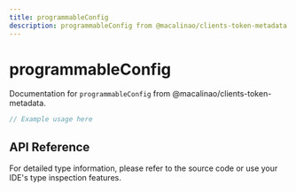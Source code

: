```yaml
---
title: programmableConfig
description: programmableConfig from @macalinao/clients-token-metadata
---
```


# programmableConfig

Documentation for `programmableConfig` from @macalinao/clients-token-metadata.

```typescript
// Example usage here
```

## API Reference

For detailed type information, please refer to the source code or use your IDE's type inspection features.
